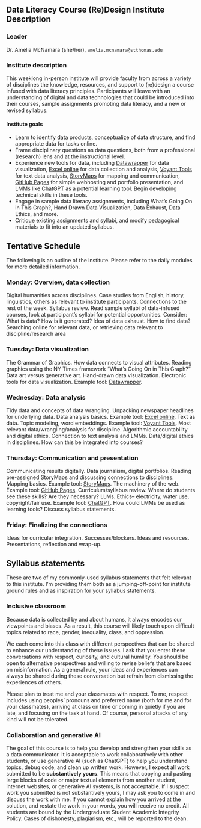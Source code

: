 ## Data Literacy Course (Re)Design Institute Description {#about-the-course .unnumbered}

### Leader

Dr. Amelia McNamara (she/her), `amelia.mcnamara@stthomas.edu`

### Institute description

This weeklong in-person institute will provide faculty from across a variety of disciplines the knowledge, resources, and support to (re)design a course infused with data literacy principles. Participants will leave with an understanding of digital and data technologies that could be introduced into their courses, sample assignments promoting data literacy, and a new or revised syllabus.

#### Institute goals

-   Learn to identify data products, conceptualize of data structure, and find appropriate data for tasks online.
-   Frame disciplinary questions as data questions, both from a professional (research) lens and at the instructional level.
-   Experience new tools for data, including [Datawrapper](https://www.datawrapper.de/) for data visualization, [Excel online](https://www.microsoft365.com/launch/Excel/) for data collection and analysis, [Voyant Tools](https://voyant-tools.org/) for text data analysis, [StoryMaps](https://storymaps.arcgis.com/) for mapping and communication, [GitHub Pages](https://pages.github.com/) for simple webhosting and portfolio presentation, and LMMs like [ChatGPT](https://chatgpt.com/) as a potential learning tool. Begin developing technical skills in these tools.
-   Engage in sample data literacy assignments, including What's Going On in This Graph?, Hand Drawn Data Visualization, Data Exhaust, Data Ethics, and more.
-   Critique existing assignments and syllabi, and modify pedagogical materials to fit into an updated syllabus.

## Tentative Schedule {#schedule .unnumbered}

The following is an outline of the institute. Please refer to the daily modules for more detailed information.

### Monday: Overview, data collection

Digital humanities across disciplines. Case studies from English, history, linguistics, others as relevant to institute participants. Connections to the rest of the week. Syllabus review. Read sample syllabi of data-infused courses, look at participant's syllabi for potential opportunities. Consider: What is data? How is it generated? Idea of data exhaust. How to find data? Searching online for relevant data, or retrieving data relevant to discipline/research area

### Tuesday: Data visualization

The Grammar of Graphics. How data connects to visual attributes. Reading graphics using the NY Times framework "What's Going On in This Graph?" Data art versus generative art. Hand-drawn data visualization. Electronic tools for data visualization. Example tool: [Datawrapper](https://www.datawrapper.de/).

### Wednesday: Data analysis

Tidy data and concepts of data wrangling. Unpacking newspaper headlines for underlying data. Data analysis basics. Example tool: [Excel online](https://www.microsoft365.com/launch/Excel/). Text as data. Topic modeling, word embeddings. Example tool: [Voyant Tools](https://voyant-tools.org/). Most relevant data/wrangling/analysis for discipline. Algorithmic accountability and digital ethics. Connection to text analysis and LMMs. Data/digital ethics in disciplines. How can this be integrated into courses?

### Thursday: Communication and presentation

Communicating results digitally. Data journalism, digital portfolios. Reading pre-assigned StoryMaps and discussing connections to disciplines. Mapping basics. Example tool: [StoryMaps](https://storymaps.arcgis.com/). The machinery of the web. Example tool: [GitHub Pages](https://pages.github.com/). Curriculum/syllabus review. Where do students see these skills? Are they necessary? LLMs. Ethics-- electricity, water use, copyright/fair use. Example tool: [ChatGPT](https://chatgpt.com/). How could LMMs be used as learning tools? Discuss syllabus statements.

### Friday: Finalizing the connections

Ideas for curricular integration. Successes/blockers. Ideas and resources. Presentations, reflection and wrap-up.

## Syllabus statements

These are two of my commonly-used syllabus statements that felt relevant to this institute. I'm providing them both as a jumping-off-point for institute ground rules and as inspiration for your syllabus statements.

### Inclusive classroom

Because data is collected by and about humans, it always encodes our viewpoints and biases. As a result, this course will likely touch upon difficult topics related to race, gender, inequality, class, and oppression.

We each come into this class with different perspectives that can be shared to enhance our understanding of these issues. I ask that you enter these conversations with respect, curiosity, and cultural humility. You should be open to alternative perspectives and willing to revise beliefs that are based on misinformation. As a general rule, your ideas and experiences can always be shared during these conversation but refrain from dismissing the experiences of others.

Please plan to treat me and your classmates with respect. To me, respect includes using peoples’ pronouns and preferred name (both for me and for your classmates), arriving at class on time or coming in quietly if you are late, and focusing on the task at hand. Of course, personal attacks of any kind will not be tolerated.

### Collaboration and generative AI

The goal of this course is to help you develop and strengthen your skills as a data communicator. It is acceptable to work collaboratively with other students, or use generative AI (such as ChatGPT) to help you understand topics, debug code, and clean up written work. However, I expect all work submitted to be **substantively yours**. This means that copying and pasting large blocks of code or major textual elements from another student, internet websites, or generative AI systems, is not acceptable. If I suspect work you submitted is not substantively yours, I may ask you to come in and discuss the work with me. If you cannot explain how you arrived at the solution, and restate the work in your words, you will receive no credit. All students are bound by the Undergraduate Student Academic Integrity Policy. Cases of dishonesty, plagiarism, etc., will be reported to the dean.
